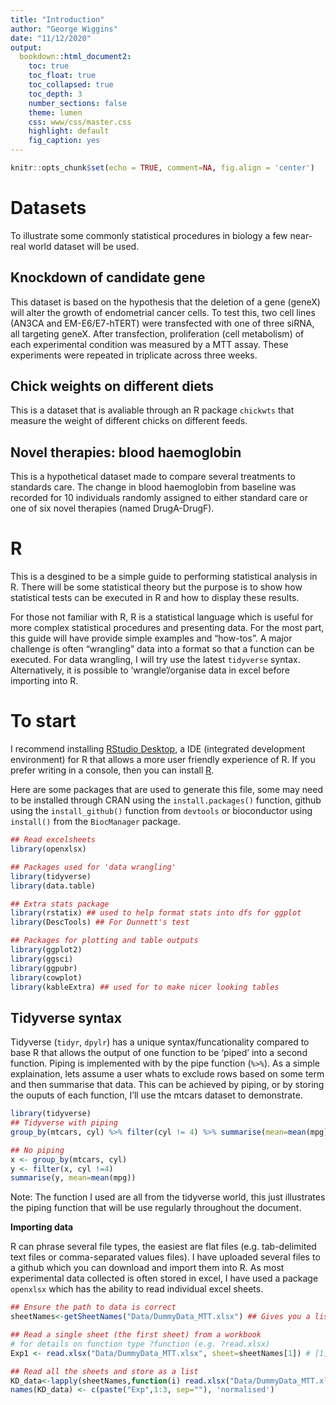 ```yaml
---
title: "Introduction"
author: "George Wiggins"
date: "11/12/2020"
output:
  bookdown::html_document2:
    toc: true
    toc_float: true
    toc_collapsed: true
    toc_depth: 3
    number_sections: false
    theme: lumen
    css: www/css/master.css
    highlight: default
    fig_caption: yes
---
```


```r
knitr::opts_chunk$set(echo = TRUE, comment=NA, fig.align = 'center')
```

# Datasets

To illustrate some commonly statistical procedures in biology a few near-real world dataset will be used.  

## Knockdown of candidate gene
This dataset is based on the hypothesis that the deletion of a gene (geneX) will alter the growth of endometrial cancer cells. To test this, two cell lines (AN3CA and EM-E6/E7-hTERT) were transfected with one of three siRNA, all targeting geneX. After transfection, proliferation (cell metabolism) of each experimental condition was measured by a MTT assay. These experiments were repeated in triplicate across three weeks.

## Chick weights on different diets
This is a dataset that is avaliable through an R package `chickwts` that measure the weight of different chicks on different feeds. 

## Novel therapies: blood haemoglobin
This is a hypothetical dataset made to compare several treatments to standards care. The change in blood haemoglobin from baseline was recorded for 10 individuals randomly assigned to either standard care or one of six novel therapies (named DrugA-DrugF).

# R 
This is a desgined to be a simple guide to performing statistical analysis in R. There will be some statistical theory but the purpose is to show how statistical tests can be executed in R and how to display these results. 

For those not familiar with R, R is a statistical language which is useful for more complex statistical procedures and presenting data. For the most part, this guide will have provide simple examples and "how-tos". A major challenge is often "wrangling" data into a format so that a function can be executed. For data wrangling, I will try use the latest `tidyverse` syntax. Alternatively, it is possible to 'wrangle'/organise data in excel before importing into R.

# To start
I recommend installing [RStudio Desktop](https://www.rstudio.com/products/rstudio/download/), a IDE (integrated development environment) for R that allows a more user friendly experience of R. If you prefer writing in a console, then you can install [R](https://www.r-project.org/). 

Here are some packages that are used to generate this file, some may need to be installed through CRAN using the `install.packages()` function, github using the `install_github()` function from `devtools` or bioconductor using `install()` from the `BiocManager` package.

```r
## Read excelsheets
library(openxlsx)

## Packages used for 'data wrangling'
library(tidyverse)
library(data.table)

## Extra stats package
library(rstatix) ## used to help format stats into dfs for ggplot
library(DescTools) ## For Dunnett's test

## Packages for plotting and table outputs
library(ggplot2)
library(ggsci)
library(ggpubr)
library(cowplot)
library(kableExtra) ## used for to make nicer looking tables
```

## Tidyverse syntax
Tidyverse (`tidyr`, `dpylr`) has a unique syntax/funcationality compared to base R that allows the output of one function to be 'piped' into a second function. Piping is implemented with by the pipe function (`%>%`). As a simple explaination, lets assume a user whats to exclude rows based on some term and then summarise that data. This can be achieved by piping, or by storing the ouputs of each function, I'll use the mtcars dataset to demonstrate. 
```r
library(tidyverse)
## Tidyverse with piping
group_by(mtcars, cyl) %>% filter(cyl != 4) %>% summarise(mean=mean(mpg))
```

```r
## No piping
x <- group_by(mtcars, cyl)
y <- filter(x, cyl !=4)
summarise(y, mean=mean(mpg))
```

Note: The function I used are all from the tidyverse world, this just illustrates the piping function that will be use regularly throughout the document.

**Importing data**

R can phrase several file types, the easiest are flat files (e.g. tab-delimited text files or comma-separated values files). I have uploaded several files to a github which you can download and import them into R. As most experimental data collected is often stored in excel, I have used a package `openxlsx` which has the ability to read individual excel sheets. 


```r
## Ensure the path to data is correct
sheetNames<-getSheetNames("Data/DummyData_MTT.xlsx") ## Gives you a list of sheetNames in a given excel workbook

## Read a single sheet (the first sheet) from a workbook 
# for details on function type ?function (e.g. ?read.xlsx)
Exp1 <- read.xlsx("Data/DummyData_MTT.xlsx", sheet=sheetNames[1]) # [1] denotes which sheet to read in

## Read all the sheets and store as a list
KD_data<-lapply(sheetNames,function(i) read.xlsx("Data/DummyData_MTT.xlsx", sheet=i))
names(KD_data) <- c(paste("Exp",1:3, sep=""), 'normalised')
```